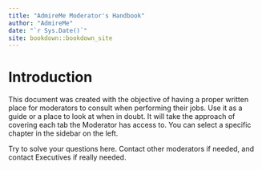 ```yaml
--- 
title: "AdmireMe Moderator's Handbook"
author: "AdmireMe"
date: "`r Sys.Date()`"
site: bookdown::bookdown_site
---
```


# Introduction

This document was created with the objective of having a proper written place for moderators to consult when performing their jobs.
Use it as a guide or a place to look at when in doubt.
It will take the approach of covering each tab the Moderator has access to. You can select a specific chapter in the sidebar on the left.

Try to solve your questions here. Contact other moderators if needed, and contact Executives if really needed.

